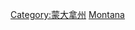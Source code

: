 {{Commons category|Government of Montana}}
[[Category:蒙大拿州|Category:蒙大拿州]]
[[Category:美國州政府|Montana]]